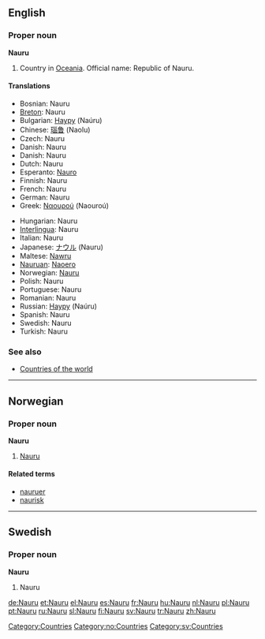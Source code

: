 {{see|nauru}}
==English==
{{wikipedia}}

===Proper noun===
'''Nauru'''

# Country in [[Oceania]]. Official name: Republic of Nauru.

====Translations====
{{top}}
*Bosnian: Nauru {{m}}
*[[Breton]]: Nauru
*Bulgarian: [[Науру]] (Naúru)
*Chinese: [[瑙鲁]] (Naolu)
*Czech: Nauru
*Danish: Nauru
*Danish: Nauru
*Dutch: Nauru
*Esperanto: [[Nauro]]
*Finnish: Nauru
*French: Nauru
*German: Nauru
*Greek: [[Ναουρού]] (Naouroú)
{{mid}}
*Hungarian: Nauru
*[[Interlingua]]: Nauru
*Italian: Nauru
*Japanese: [[ナウル]] (Nauru)
*Maltese: [[Nawru]]
*[[Nauruan]]: [[Naoero]]
*Norwegian: [[#Norwegian|Nauru]]
*Polish: Nauru
*Portuguese: Nauru {{m}}
*Romanian: Nauru {{n}}
*Russian: [[Науру]] (Naúru)
*Spanish: Nauru {{m}}
*Swedish: Nauru
*Turkish: Nauru
{{bottom}}

===See also===
*[[Countries of the world]]

[[Category:Countries]]

----

==Norwegian==

===Proper noun===
'''Nauru'''

# [[#English|Nauru]]

====Related terms====
*[[nauruer]]
*[[naurisk]]

[[Category:no:Countries]]

----

==Swedish==

===Proper noun===
'''Nauru'''

# Nauru

[[Category:sv:Countries]]

[[de:Nauru]]
[[et:Nauru]]
[[el:Nauru]]
[[es:Nauru]]
[[fr:Nauru]]
[[hu:Nauru]]
[[nl:Nauru]]
[[pl:Nauru]]
[[pt:Nauru]]
[[ru:Nauru]]
[[sl:Nauru]]
[[fi:Nauru]]
[[sv:Nauru]]
[[tr:Nauru]]
[[zh:Nauru]]